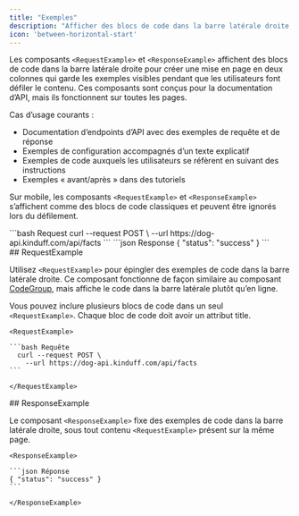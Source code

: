 ```yaml
---
title: "Exemples"
description: "Afficher des blocs de code dans la barre latérale droite sur les ordinateurs de bureau"
icon: 'between-horizontal-start'
---
```


Les composants `<RequestExample>` et `<ResponseExample>` affichent des blocs de code dans la barre latérale droite pour créer une mise en page en deux colonnes qui garde les exemples visibles pendant que les utilisateurs font défiler le contenu. Ces composants sont conçus pour la documentation d’API, mais ils fonctionnent sur toutes les pages.

Cas d’usage courants :

* Documentation d’endpoints d’API avec des exemples de requête et de réponse
* Exemples de configuration accompagnés d’un texte explicatif
* Exemples de code auxquels les utilisateurs se réfèrent en suivant des instructions
* Exemples « avant/après » dans des tutoriels

Sur mobile, les composants `<RequestExample>` et `<ResponseExample>` s’affichent comme des blocs de code classiques et peuvent être ignorés lors du défilement.

<RequestExample>
  ```bash Request
    curl --request POST \
      --url https://dog-api.kinduff.com/api/facts
  ```
</RequestExample>

<ResponseExample>
  ```json Response
  { "status": "success" }
  ```
</ResponseExample>

<div id="requestexample">
  ## RequestExample
</div>

Utilisez `<RequestExample>` pour épingler des exemples de code dans la barre latérale droite. Ce composant fonctionne de façon similaire au composant [CodeGroup](/fr/components/code-groups), mais affiche le code dans la barre latérale plutôt qu’en ligne.

Vous pouvez inclure plusieurs blocs de code dans un seul `<RequestExample>`. Chaque bloc de code doit avoir un attribut title.

````mdx ExempleDeRequête
<RequestExample>

```bash Requête
  curl --request POST \
    --url https://dog-api.kinduff.com/api/facts
```

</RequestExample>
````

<div id="responseexample">
  ## ResponseExample
</div>

Le composant `<ResponseExample>` fixe des exemples de code dans la barre latérale droite, sous tout contenu `<RequestExample>` présent sur la même page.

````mdx ExempleDeRéponse
<ResponseExample>

```json Réponse
{ "status": "success" }
```

</ResponseExample>
````
